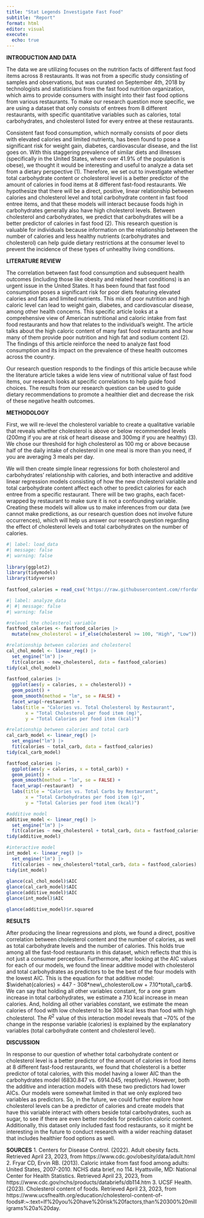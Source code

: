 ```yaml
---
title: "Stat Legends Investigate Fast Food"
subtitle: "Report"
format: html
editor: visual
execute:
  echo: true
---
```


**INTRODUCTION AND DATA**

The data we are utilizing focuses on the nutrition facts of different fast food items across 8 restaurants. It was not from a specific study consisting of samples and observations, but was curated on September 4th, 2018 by technologists and statisticians from the fast food nutrition organization, which aims to provide consumers with insight into their fast food options from various restaurants. To make our research question more specific, we are using a dataset that only consists of entrees from 8 different restaurants, with specific quantitative variables such as calories, total carbohydrates, and cholesterol listed for every entree at these restaurants.

Consistent fast food consumption, which normally consists of poor diets with elevated calories and limited nutrients, has been found to pose a significant risk for weight gain, diabetes, cardiovascular disease, and the list goes on. With this staggering prevalence of similar diets and illnesses (specifically in the United States, where over 41.9% of the population is obese), we thought it would be interesting and useful to analyze a data set from a dietary perspective (1). Therefore, we set out to investigate whether total carbohydrate content or cholesterol level is a better predictor of the amount of calories in food items at 8 different fast-food restaurants. We hypothesize that there will be a direct, positive, linear relationship between calories and cholesterol level and total carbohydrate content in fast food entree items, and that these models will interact because foods high in carbohydrates generally also have high cholesterol levels. Between cholesterol and carbohydrates, we predict that carbohydrates will be a better predictor of calories in fast food (2). This research question is valuable for individuals because information on the relationship between the number of calories and less healthy nutrients (carbohydrates and cholesterol) can help guide dietary restrictions at the consumer level to prevent the incidence of these types of unhealthy living conditions.

**LITERATURE REVIEW**

The correlation between fast food consumption and subsequent health outcomes (including those like obesity and related heart conditions) is an urgent issue in the United States. It has been found that fast food consumption poses a significant risk for poor diets featuring elevated calories and fats and limited nutrients. This mix of poor nutrition and high caloric level can lead to weight gain, diabetes, and cardiovascular disease, among other health concerns. This specific article looks at a comprehensive view of American nutritional and caloric intake from fast food restaurants and how that relates to the individual's weight. The article talks about the high caloric content of many fast food restaurants and how many of them provide poor nutrition and high fat and sodium content (2). The findings of this article reinforce the need to analyze fast food consumption and its impact on the prevalence of these health outcomes across the country.

Our research question responds to the findings of this article because while the literature article takes a wide lens view of nutritional value of fast food items, our research looks at specific correlations to help guide food choices. The results from our research question can be used to guide dietary recommendations to promote a healthier diet and decrease the risk of these negative health outcomes.

**METHODOLOGY**

First, we will re-level the cholesterol variable to create a qualitative variable that reveals whether cholesterol is above or below recommended levels (200mg if you are at risk of heart disease and 300mg if you are healthy) (3). We chose our threshold for high cholesterol as 100 mg or above because half of the daily intake of cholesterol in one meal is more than you need, if you are averaging 3 meals per day.

We will then create simple linear regressions for both cholesterol and carbohydrates' relationship with calories, and both interactive and additive linear regression models consisting of how the new cholesterol variable and total carbohydrate content affect each other to predict calories for each entree from a specific restaurant. There will be two graphs, each facet-wrapped by restaurant to make sure it is not a confounding variable. Creating these models will allow us to make inferences from our data (we cannot make predictions, as our research question does not involve future occurrences), which will help us answer our research question regarding the effect of cholesterol levels and total carbohydrates on the number of calories.

```r
#| label: load_data
#| message: false
#| warning: false
 
library(ggplot2)
library(tidymodels)
library(tidyverse)
 
fastfood_calories = read_csv('https://raw.githubusercontent.com/rfordatascience/tidytuesday/master/data/2018/2018-09-04/fastfood_calories.csv')

```

```r
#| label: analyze_data
#| #| message: false
#| warning: false

#relevel the cholesterol variable
fastfood_calories <- fastfood_calories |> 
  mutate(new_cholesterol = if_else(cholesterol >= 100, "High", "Low"))

#relationship between calories and cholesterol
cal_chol_model <- linear_reg() |>
  set_engine("lm") |>
  fit(calories ~ new_cholesterol, data = fastfood_calories) 
tidy(cal_chol_model)
 
fastfood_calories |>
  ggplot(aes(y = calories, x = cholesterol)) +
  geom_point() +
  geom_smooth(method = "lm", se = FALSE) +
  facet_wrap(~restaurant) +
  labs(title = "Calories vs. Total Cholesterol by Restaurant",
       x = "Total Cholesterol per food item (mg)",
       y = "Total Calories per food item (kcal)")

#relationship between calories and total carb
cal_carb_model <- linear_reg() |>
  set_engine("lm") |>
  fit(calories ~ total_carb, data = fastfood_calories) 
tidy(cal_carb_model)

fastfood_calories |>
  ggplot(aes(y = calories, x = total_carb)) +
  geom_point() +
  geom_smooth(method = "lm", se = FALSE) +
  facet_wrap(~restaurant)  +
  labs(title = "Calories vs. Total Carbs by Restaurant",
       x = "Total Carbohydrates per food item (g)",
       y = "Total Calories per food item (kcal)")

#additive model
additive_model <- linear_reg() |>
  set_engine("lm") |>
  fit(calories ~ new_cholesterol + total_carb, data = fastfood_calories)
tidy(additive_model)

#interactive model
int_model <- linear_reg() |>
  set_engine("lm") |>
  fit(calories ~ new_cholesterol*total_carb, data = fastfood_calories)
tidy(int_model)
 
glance(cal_chol_model)$AIC
glance(cal_carb_model)$AIC
glance(additive_model)$AIC
glance(int_model)$AIC

glance(additive_model)$r.squared
```

**RESULTS**

After producing the linear regressions and plots, we found a direct, positive correlation between cholesterol content and the number of calories, as well as total carbohydrate levels and the number of calories. This holds true among all the fast-food restaurants in this dataset, which reflects that this is not just a consumer perception. Furthermore, after looking at the AIC values for each of our models, we found the linear additive model with cholesterol and total carbohydrates as predictors to be the best of the four models with the lowest AIC. This is the equation for that additive model: $\widehat{calories} = 447 - 308*new\_cholesterolLow + 7.10*total\_carb$. We can say that holding all other variables constant, for a one gram increase in total carbohydrates, we estimate a 7.10 kcal increase in mean calories. And, holding all other variables constant, we estimate the mean calories of food with low cholesterol to be 308 kcal less than food with high cholesterol. The $R^2$ value of this interaction model reveals that ~70% of the change in the response variable (calories) is explained by the explanatory variables (total carbohydrate content and cholesterol level).

**DISCUSSION**

In response to our question of whether total carbohydrate content or cholesterol level is a better predictor of the amount of calories in food items at 8 different fast-food restaurants, we found that cholesterol is a better predictor of total calories, with this model having a lower AIC than the carbohydrates model (6830.847 vs. 6914.045, resptively). However, both the additive and interaction models with these two predictors had lower AICs. Our models were somewhat limited in that we only explored two variables as predictors. So, in the future, we could further explore how cholesterol levels can be a predictor of calories and create models that have this variable interact with others beside total carbohydrates, such as sugar, to see if there are even better models for prediction caloric content. Additionally, this dataset only included fast food restaurants, so it might be interesting in the future to conduct research with a wider reaching dataset that includes healthier food options as well.

**SOURCES**
1. Centers for Disease Control. (2022). Adult obesity facts. Retrieved April 23, 2023, from https://www.cdc.gov/obesity/data/adult.html
2.  Fryar CD, Ervin RB. (2013). Caloric intake from fast food among adults: United States, 2007-2010. NCHS data brief, no 114. Hyattsville, MD: National Center for Health Statistics. Retrieved April 23, 2023, from https://www.cdc.gov/nchs/products/databriefs/db114.htm
3.  UCSF Health. (2023). Cholesterol content of foods. Retrieved April 23, 2023, from https://www.ucsfhealth.org/education/cholesterol-content-of-foods#:\~:text=If%20you%20have%20risk%20factors,than%20300%20milligrams%20a%20day.
